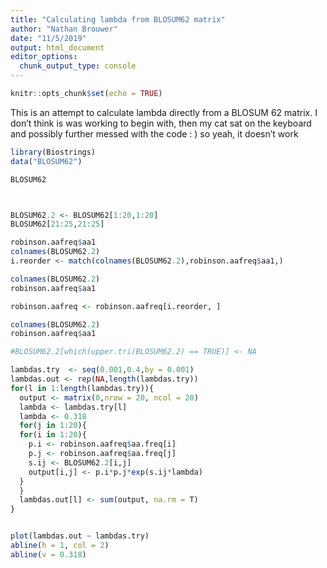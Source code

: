 ```yaml
---
title: "Calculating lambda from BLOSUM62 matrix"
author: "Nathan Brouwer"
date: "11/5/2019"
output: html_document
editor_options: 
  chunk_output_type: console
---
```


```r
knitr::opts_chunk$set(echo = TRUE)
```


This is an attempt to calculate lambda directly from a BLOSUM 62 matrix.  I don't think is was working to begin with, then my cat sat on the keyboard and possibly further messed with the code : ) so yeah, it doesn't work


```r
library(Biostrings)
data("BLOSUM62")

BLOSUM62



BLOSUM62.2 <- BLOSUM62[1:20,1:20]
BLOSUM62[21:25,21:25]

robinson.aafreq$aa1
colnames(BLOSUM62.2)
i.reorder <- match(colnames(BLOSUM62.2),robinson.aafreq$aa1,)

colnames(BLOSUM62.2)
robinson.aafreq$aa1

robinson.aafreq <- robinson.aafreq[i.reorder, ]

colnames(BLOSUM62.2)
robinson.aafreq$aa1

#BLOSUM62.2[which(upper.tri(BLOSUM62.2) == TRUE)] <- NA

lambdas.try  <- seq(0.001,0.4,by = 0.001)
lambdas.out <- rep(NA,length(lambdas.try))
for(l in 1:length(lambdas.try)){
  output <- matrix(0,nrow = 20, ncol = 20)
  lambda <- lambdas.try[l]
  lambda <- 0.318
  for(j in 1:20){
  for(i in 1:20){
    p.i <- robinson.aafreq$aa.freq[i]
    p.j <- robinson.aafreq$aa.freq[j]
    s.ij <- BLOSUM62.2[i,j]
    output[i,j] <- p.i*p.j*exp(s.ij*lambda)
  }
  }
  lambdas.out[l] <- sum(output, na.rm = T)
}


plot(lambdas.out ~ lambdas.try)
abline(h = 1, col = 2)
abline(v = 0.318)
```


